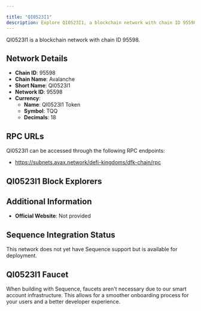 ```yaml
---

title: "QI0523I1"
description: Explore QI0523I1, a blockchain network with chain ID 95598. Learn about its native currency, QI0523I1 Token, and how to interact with the network.
---
```




QI0523I1 is a blockchain network with chain ID 95598.

## Network Details

- **Chain ID**: 95598
- **Chain Name**: Avalanche
- **Short Name**: QI0523I1
- **Network ID**: 95598
- **Currency**: 
  - **Name**: QI0523I1 Token
  - **Symbol**: TQQ
  - **Decimals**: 18

## RPC URLs

QI0523I1 can be accessed through the following RPC endpoints:

- https://subnets.avax.network/defi-kingdoms/dfk-chain/rpc

## QI0523I1 Block Explorers



## Additional Information

- **Official Website**: Not provided

## Sequence Integration Status

This network does not yet have Sequence support but is available for deployment.

## QI0523I1 Faucet

When building with Sequence, faucets aren't necessary due to our smart account infrastructure. This allows for a smoother onboarding process for your users and a better developer experience.
